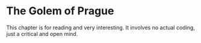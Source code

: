 # The Golem of Prague

This chapter is for reading and very interesting. It involves no actual coding, 
just a critical and open mind.
